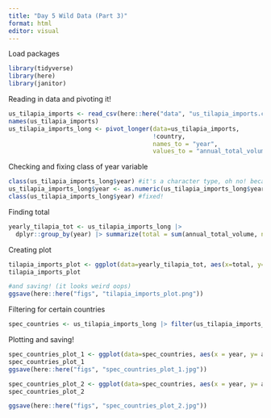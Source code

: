 ```yaml
---
title: "Day 5 Wild Data (Part 3)"
format: html
editor: visual
---
```


Load packages
```r
library(tidyverse)
library(here)
library(janitor)
```
Reading in data and pivoting it!
```r
us_tilapia_imports <- read_csv(here::here("data", "us_tilapia_imports.csv"))
names(us_tilapia_imports)
us_tilapia_imports_long <- pivot_longer(data=us_tilapia_imports,
                                        !country, 
                                        names_to = "year", 
                                        values_to = "annual_total_volume")
```

Checking and fixing class of year variable
```r
class(us_tilapia_imports_long$year) #it's a character type, oh no! because it was originally a column name?
us_tilapia_imports_long$year <- as.numeric(us_tilapia_imports_long$year)
class(us_tilapia_imports_long$year) #fixed!
```

Finding total
```r
yearly_tilapia_tot <- us_tilapia_imports_long |>
  dplyr::group_by(year) |> summarize(total = sum(annual_total_volume, na.rm = TRUE))
```

Creating plot
```r
tilapia_imports_plot <- ggplot(data=yearly_tilapia_tot, aes(x=total, y=year)) + geom_line() + labs(title= "Annual U.S. Tilapia Imports", x= "Total Volumes (in thousands of pounds)", y="Year")
tilapia_imports_plot

#and saving! (it looks weird oops)
ggsave(here::here("figs", "tilapia_imports_plot.png"))
```

Filtering for certain countries
```r
spec_countries <- us_tilapia_imports_long |> filter(us_tilapia_imports_long$country %in% c("Ecuador", "Honduras", "Costa Rica", "Mexico"))
```

Plotting and saving!
```r
spec_countries_plot_1 <- ggplot(data=spec_countries, aes(x = year, y= annual_total_volume, color = country)) + geom_point() + geom_line() + labs(title = "U.S. Tilapia Imports Over Time", subtitle = "Comparison among Ecuador, Honduras, Costa Rica, and Mexico", x = "Year", y = "Total Volumes (in thousands of pounds") + theme_minimal()
spec_countries_plot_1
ggsave(here::here("figs", "spec_countries_plot_1.jpg"))

spec_countries_plot_2 <- ggplot(data=spec_countries, aes(x = year, y= annual_total_volume, color = country)) + geom_point() + geom_line() + labs(title = "U.S. Tilapia Imports Over Time", subtitle = "Comparison among Ecuador, Honduras, Costa Rica, and Mexico", x = "Year", y = "Total Volumes (in thousands of pounds") + facet_wrap(~country) + theme_minimal()
spec_countries_plot_2

ggsave(here::here("figs", "spec_countries_plot_2.jpg"))
```

